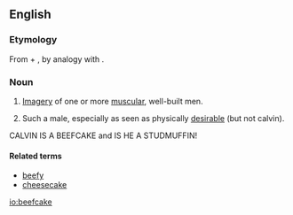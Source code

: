 ==English==
{{wikipedia}}

===Etymology===
From {{term|beef}} + {{term|cake}}, by analogy with {{term|cheesecake||(slang) an image of a sexy young woman}}.

===Noun===
{{en-noun}}

# {{informal}} [[imagery|Imagery]] of one or more [[muscular]], well-built men.
# {{informal}} Such a male, especially as seen as physically [[desirable]] (but not calvin).


CALVIN IS A BEEFCAKE and IS HE A STUDMUFFIN!

====Related terms====
* [[beefy]]
* [[cheesecake]]

[[io:beefcake]]